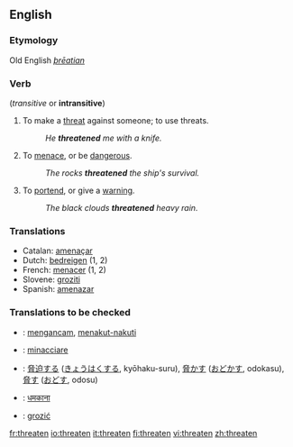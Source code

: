 ==English==
===Etymology===
Old English ''[[þrēatian]]''
===Verb===
{{en-infl-reg-consonant|threaten||}}  (''transitive'' or '''intransitive''')

# To make a [[threat]] against someone; to use threats.
#:''He '''threatened''' me with a knife.''
# To [[menace]], or be [[dangerous]].
#:''The rocks '''threatened''' the ship's survival.''
# To [[portend]], or give a [[warning]].
#:''The black clouds '''threatened''' heavy rain.''

===Translations===
*Catalan: [[amenaçar]]
*Dutch: [[bedreigen]] (1, 2)
*French: [[menacer]] (1, 2)
*Slovene: [[groziti]]
*Spanish: [[amenazar]]

===Translations to be checked===
{{checktrans}}
*{{ttbc|Indonesian}}: [[ancam|mengancam]], [[takut|menakut-nakuti]]
*{{ttbc|Italian}}: [[minacciare]]
*{{ttbc|Japanese}}: [[脅迫]]する ([[きょうはく]]する, kyōhaku-suru), [[脅かす]] ([[おどかす]], odokasu), [[脅す]] ([[おどす]], odosu)
*{{ttbc|Hindi}}: [[धमकाना]]
*{{ttbc|Polish}}: [[grozić]]

[[fr:threaten]]
[[io:threaten]]
[[it:threaten]]
[[fi:threaten]]
[[vi:threaten]]
[[zh:threaten]]